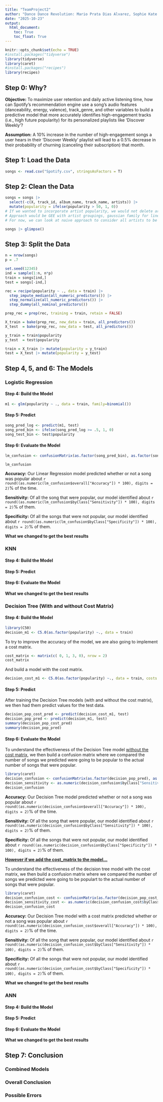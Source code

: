 ```yaml
---
title: "TeamProject2"
author: "Dance Dance Revolution: Mario Prata Dias Alvarez, Sophie Kate Edelman, Meghan Sarah Hoffman, Elias Florentin John, Kritika Singh, Benjamin Victor Tward"
date: "2025-10-23"
output: 
  html_document:
    toc: True
    toc_float: True
---
```


```r
knitr::opts_chunk$set(echo = TRUE)
#install.packages("tidyverse")
library(tidyverse)
library(caret)
#install.packages("recipes")
library(recipes)
```

## Step 0: Why?

**Objective:** To maximize user retention and daily active listening time, how can Spotify's recommendation engine use a song's audio features (danceability, energy, valence), track_genre, and other variables to build a predictive model that more accurately identifies high-engagement tracks (i.e., high future popularity) for its personalized playlists like 'Discover Weekly'?

**Assumption:** A 10% increase in the number of high-engagement songs a user hears in their 'Discover Weekly' playlist will lead to a 0.5% decrease in their probability of churning (canceling their subscription) that month.

## Step 1: Load the Data

```r
songs <- read.csv("Spotify.csv", stringsAsFactors = T)
```

## Step 2: Clean the Data

```r
songs = songs |>
  select(-c(X, track_id, album_name, track_name, artists)) |>
  mutate(popularity = ifelse(popularity > 50, 1, 0))
# If we wanted to incorporate artist popularity, we would not delete artists
# Approach would be GEE with artist groupings, gaussian family for linear outcome (not fully robust but acceptable)
# For now, we can look at naive approach to consider all artists to be equal playing field

songs |> glimpse()
```

## Step 3: Split the Data

```r
n = nrow(songs)
p = .7

set.seed(12345)
ind = sample(1:n, n*p)
train = songs[ind,]
test = songs[-ind,]

rec = recipe(popularity ~ ., data = train) |>
  step_impute_median(all_numeric_predictors()) |> 
  step_normalize(all_numeric_predictors()) |>
  step_dummy(all_nominal_predictors())

prep_rec = prep(rec, training = train, retain = FALSE)

X_train = bake(prep_rec, new_data = train, all_predictors())
X_test  = bake(prep_rec, new_data = test, all_predictors())

y_train = train$popularity
y_test  = test$popularity

train = X_train |> mutate(popularity = y_train)
test = X_test |> mutate(popularity = y_test)

```

## Step 4, 5, and 6: The Models

### Logistic Regression

#### Step 4: Build the Model

```r
m1 <- glm(popularity ~ ., data = train, family=binomial())
```

#### Step 5: Predict

```r
song_pred_log <- predict(m1, test)
song_pred_bin <- ifelse(song_pred_log >= .5, 1, 0)
song_test_bin <- test$popularity

```

#### Step 6: Evaluate the Model

```r
lm_confusion <- confusionMatrix(as.factor(song_pred_bin), as.factor(song_test_bin), positive = "1")

lm_confusion
```

**Accuracy:** Our Linear Regression model predicted whether or not a song was popular about `r round((as.numeric(lm_confusion$overall["Accuracy"]) * 100), digits = 2)`% of the time.

**Sensitivity:** Of all the song that were popular, our model identified about `r round((as.numeric(lm_confusion$byClass["Sensitivity"]) * 100), digits = 2)`% of them.

**Specificity:** Of all the songs that were not popular, our model identified about `r round((as.numeric(lm_confusion$byClass["Specificity"]) * 100), digits = 2)`% of them.

**What we changed to get the best results**

### KNN

#### Step 4: Build the Model

#### Step 5: Predict

#### Step 6: Evaluate the Model

**What we changed to get the best results**

### Decision Tree (With and without Cost Matrix)

#### Step 4: Build the Model

```r
library(C50)
decision_m1 <- C5.0(as.factor(popularity) ~., data = train)
```

To try to improve the accuracy of the model, we are also going to implement a cost matrix.

```r
cost_matrix <- matrix(c( 0, 1, 3, 0), nrow = 2)
cost_matrix
```

And build a model with the cost matrix.

```r
decision_cost_m1 <- C5.0(as.factor(popularity) ~., data = train, costs = cost_matrix)
```

#### Step 5: Predict

After training the Decision Tree models (with and without the cost matrix), we then had them predict values for the test data.![]()

```r
decision_pop_cost_pred <- predict(decision_cost_m1, test)
decision_pop_pred <- predict(decision_m1, test)
summary(decision_pop_cost_pred)
summary(decision_pop_pred)
```

#### Step 6: Evaluate the Model

To understand the effectiveness of the Decision Tree model [without the cost matrix]{.underline}, we then build a confusion matrix where we compared the number of songs we predicted were going to be popular to the actual number of songs that were popular.

```r
library(caret)
decision_confusion <- confusionMatrix(as.factor(decision_pop_pred), as.factor(test$popularity), positive = "1")
decision_sensitivity <- as.numeric(decision_confusion$byClass["Sensitivity"])
decision_confusion

```

**Accuracy:** Our Decision Tree model predicted whether or not a song was popular about `r round((as.numeric(decision_confusion$overall["Accuracy"]) * 100), digits = 2)`% of the time.

**Sensitivity:** Of all the song that were popular, our model identified about `r round((as.numeric(decision_confusion$byClass["Sensitivity"]) * 100), digits = 2)`% of them.

**Specificity:** Of all the songs that were not popular, our model identified about `r round((as.numeric(decision_confusion$byClass["Specificity"]) * 100), digits = 2)`% of them.

[**However if we add the cost_matrix to the model...**]{.underline}

To understand the effectiveness of the decision tree model with the cost matrix, we then build a confusion matrix where we compared the number of songs we predicted were going to be populart to the actual number of songs that were popular.

```r
library(caret)
decision_confusion_cost <- confusionMatrix(as.factor(decision_pop_cost_pred), as.factor(test$popularity), positive = "1")
decision_sensitivity_cost <- as.numeric(decision_confusion_cost$byClass["Sensitivity"])
decision_confusion_cost
```

**Accuracy:** Our Decision Tree model with a cost matrix predicted whether or not a song was popular about `r round((as.numeric(decision_confusion_cost$overall["Accuracy"]) * 100), digits = 2)`% of the time.

**Sensitivity:** Of all the song that were popular, our model identified about `r round((as.numeric(decision_confusion_cost$byClass["Sensitivity"]) * 100), digits = 2)`% of them.

**Specificity:** Of all the songs that were not popular, our model identified about `r round((as.numeric(decision_confusion_cost$byClass["Specificity"]) * 100), digits = 2)`% of them.

**What we changed to get the best results**

### ANN

#### Step 4: Build the Model

#### Step 5: Predict

#### Step 6: Evaluate the Model

**What we changed to get the best results**

## Step 7: Conclusion

### Combined Models

### Overall Conclusion

### Possible Errors
